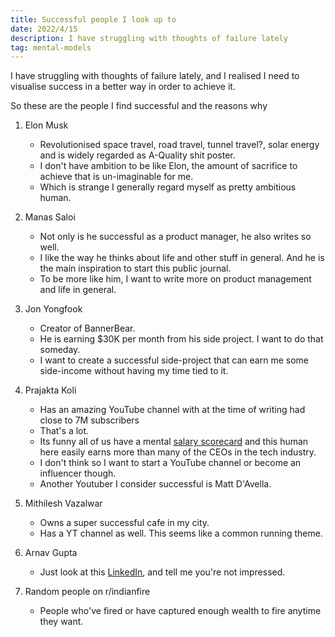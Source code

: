 ```yaml
---
title: Successful people I look up to
date: 2022/4/15
description: I have struggling with thoughts of failure lately
tag: mental-models
---
```


I have struggling with thoughts of failure lately, and I realised I need to visualise success in a better way in order to achieve it.

So these are the people I find successful and the reasons why

1. Elon Musk

   - Revolutionised space travel, road travel, tunnel travel?, solar energy and is widely regarded as A-Quality shit poster.
   - I don't have ambition to be like Elon, the amount of sacrifice to achieve that is un-imaginable for me.
   - Which is strange I generally regard myself as pretty ambitious human.

2. Manas Saloi

   - Not only is he successful as a product manager, he also writes so well.
   - I like the way he thinks about life and other stuff in general. And he is the main inspiration to start this public journal.
   - To be more like him, I want to write more on product management and life in general.

3. Jon Yongfook

   - Creator of BannerBear.
   - He is earning $30K per month from his side project. I want to do that someday.
   - I want to create a successful side-project that can earn me some side-income without having my time tied to it.

4. Prajakta Koli

   - Has an amazing YouTube channel with at the time of writing had close to 7M subscribers
   - That's a lot.
   - Its funny all of us have a mental [salary scorecard](/notes/salary-scoreboard) and this human here easily earns more than many of the CEOs in the tech industry.
   - I don't think so I want to start a YouTube channel or become an influencer though.
   - Another Youtuber I consider successful is Matt D'Avella.

5. Mithilesh Vazalwar

   - Owns a super successful cafe in my city.
   - Has a YT channel as well. This seems like a common running theme.

6. Arnav Gupta

   - Just look at this [LinkedIn](https://www.linkedin.com/in/arnavgupta), and tell me you're not impressed. 

6. Random people on r/indianfire
   - People who've fired or have captured enough wealth to fire anytime they want.
